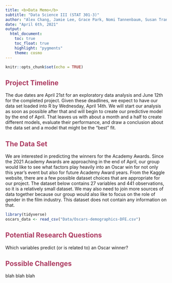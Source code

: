 ```yaml
---
title: <b>Data Memo</b>
subtitle: "Data Science III (STAT 301-3)"
author: "Alex Chang, Jamie Lee, Grace Park, Nomi Tannenbaum, Susan Tran"
date: "April 6th, 2021"
output:
  html_document:
    toc: true
    toc_float: true
    highlight: "pygments"
    theme: cosmo
---
```


```r
knitr::opts_chunk$set(echo = TRUE)
```

## [**Project Timeline**]{style="color: #AC3B61"}

The due dates are April 21st for an exploratory data analysis and June 12th for the completed project. Given these deadlines, we expect to have our data set loaded into R by Wednesday, April 14th. We will start our analysis as soon as possible after that and will begin to create our predictive model by the end of April. That leaves us with about a month and a half to create different models, evaluate their performance, and draw a conclusion about the data set and a model that might be the "best" fit.

## [**The Data Set**]{style="color: #AC3B61"}

We are interested in predicting the winners for the Academy Awards. Since the 2021 Academy Awards are approaching in the end of April, our group would like to see what factors play heavily into an Oscar win for not only this year's event but also for future Academy Award years. From the Kaggle website, there are a few possible dataset choices that are appropriate for our project. The dataset below contains 27 variables and 441 observations, so it is a relatively small dataset. We may also need to join more sources of data together because our group would also like to focus on the role of gender in the film industry. This dataset does not contain any information on that.

```r
library(tidyverse)
oscars_data <- read_csv("Data/Oscars-demographics-DFE.csv")
```


## [**Potential Research Questions**]{style="color: #AC3B61"}

Which variables predict (or is related to) an Oscar winner?

## [**Possible Challenges**]{style="color: #AC3B61"}

blah blah blah
